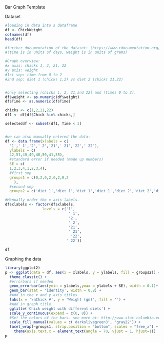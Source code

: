 Bar Graph Template


Dataset
```{r}
#loading in data into a dataframe
df <- ChickWeight
colnames(df)
head(df)

#further documentation of the dataset: (https://www.rdocumentation.org/packages/datasets/versions/3.6.2/topics/ChickWeight)
#(time is in units of days, weight is in units of grams)

#Graph overview:
#x axis: chicks 1, 2, 21, 22
#y axis: weight
#1st sep: time from 0 to 2
#2nd sep: diet 1 (chicks 1,2) vs diet 2 (chicks 21,22)


#only selecting [chicks 1, 2, 21,and 22] and [times 0 to 2].
df$weight <- as.numeric(df$weight)
df$Time <- as.numeric(df$Time)

chicks <- c(1,2,21,22)
df1 <- df[df$Chick %in% chicks,]

selecteddf <- subset(df1, Time < 3)


#we can also manually entered the data:
df <- data.frame(xlabels = c(
  '1',' 1','2',' 2','21',' 21','22',' 22'),
  ylabels = c(
  42,51,40,49,40,50,41,55),
  #standard error if needed (made up numbers)
  SE = c(
  1,2,3,4,1,2,3,4),
  #first sep
  groups1 = c(0,2,0,2,0,2,0,2
    ),
  #second sep
  groups2 = c('diet 1','diet 1','diet 1','diet 1','diet 2','diet 2','diet 2','diet 2'))

#Manually order the x axis labels.
df$xlabels <- factor(df$xlabels,        
                 levels = c('1',
                             ' 1',
                             '2',
                             ' 2',
                             '21',
                             ' 21',
                              '22',
                            ' 22'))

df
```


Graphing the data

```{r}
library(ggplot2)
p <- ggplot(data = df, aes(x = xlabels, y = ylabels, fill = groups2)) + 
  theme_classic() +
  #errorbars if needed
  geom_errorbar(aes(ymin = ylabels,ymax = ylabels + SE), width = 0.1)+
  geom_bar(stat = 'identity', width = 0.8) +
  #Add in the x and y axis titles.
  labs(x = '\nChick #', y = 'Weight (gm)', fill = '') +
  #Add in graph title.
  ggtitle('Chick weight with different diets') +
  scale_y_continuous(expand = c(0, 0)) +
  #Set the colors of the bars. see more at: http://www.stat.columbia.edu/~tzheng/files/Rcolor.pdf
  scale_fill_manual(values = c('darkolivegreen3', 'gray22')) +
  facet_wrap(~groups1, strip.position = "bottom", scales = "free_x") +
    theme(axis.text.x = element_text(angle = 70, vjust = 1, hjust=1))
p

```

